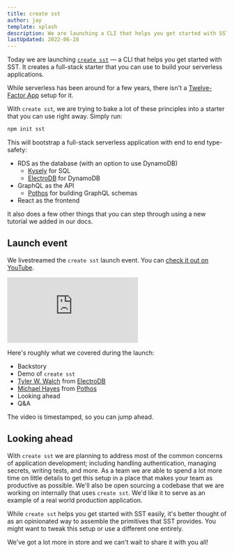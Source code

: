 ```yaml
---
title: create sst
author: jay
template: splash
description: We are launching a CLI that helps you get started with SST easily.
lastUpdated: 2022-06-28
---
```


Today we are launching [`create sst`](https://github.com/sst/sst/tree/master/packages/create-sst) — a CLI that helps you get started with SST. It creates a full-stack starter that you can use to build your serverless applications.

While serverless has been around for a few years, there isn't a [Twelve-Factor App](https://12factor.net) setup for it.

With `create sst`, we are trying to bake a lot of these principles into a starter that you can use right away. Simply run:

```bash
npm init sst
```

This will bootstrap a full-stack serverless application with end to end type-safety:

- RDS as the database (with an option to use DynamoDB)
  - [Kysely](https://github.com/koskimas/kysely) for SQL
  - [ElectroDB](https://github.com/tywalch/electrodb) for DynamoDB
- GraphQL as the API
  - [Pothos](https://pothos-graphql.dev) for building GraphQL schemas
- React as the frontend

It also does a few other things that you can step through using a new tutorial we added in our docs.

## Launch event

We livestreamed the `create sst` launch event. You can [check it out on YouTube](https://www.youtube.com/watch?v=wBTDkLIyMhw).

<div class="youtube-container">
  <iframe src="https://www.youtube-nocookie.com/embed/wBTDkLIyMhw" frameborder="0" allow="accelerometer; autoplay; clipboard-write; encrypted-media; gyroscope; picture-in-picture" allowfullscreen></iframe>
</div>

Here's roughly what we covered during the launch:

- Backstory
- Demo of `create sst`
- [Tyler W. Walch](https://twitter.com/tinkertamper) from [ElectroDB](https://github.com/tywalch/electrodb)
- [Michael Hayes](https://twitter.com/yavascript) from [Pothos](https://pothos-graphql.dev)
- Looking ahead
- Q&A

The video is timestamped, so you can jump ahead.


## Looking ahead

With `create sst` we are planning to address most of the common concerns of application development; including handling authentication, managing secrets, writing tests, and more. As a team we are able to spend a lot more time on little details to get this setup in a place that makes your team as productive as possible. We'll also be open sourcing a codebase that we are working on internally that uses `create sst`. We'd like it to serve as an example of a real world production application.

While `create sst` helps you get started with SST easily, it's better thought of as an opinionated way to assemble the primitives that SST provides. You might want to tweak this setup or use a different one entirely.

We've got a lot more in store and we can't wait to share it with you all!

